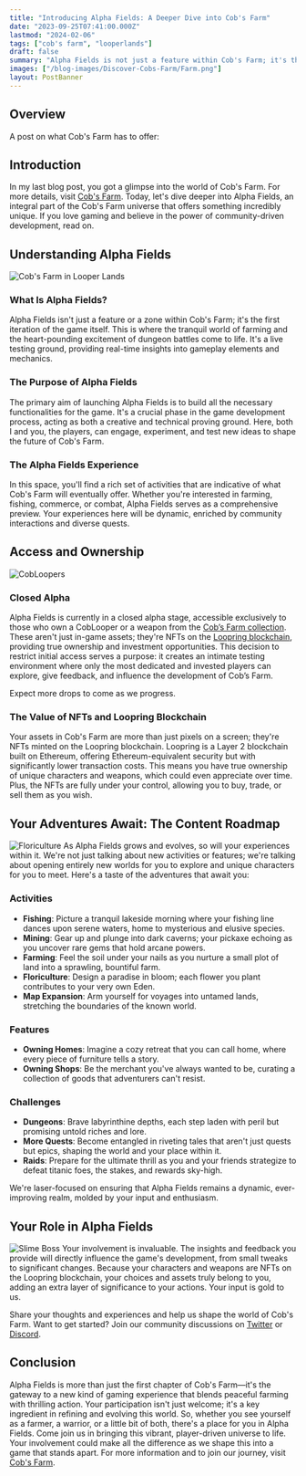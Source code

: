 ```yaml
---
title: "Introducing Alpha Fields: A Deeper Dive into Cob's Farm"
date: "2023-09-25T07:41:00.000Z"
lastmod: "2024-02-06"
tags: ["cob's farm", "looperlands"]
draft: false
summary: "Alpha Fields is not just a feature within Cob's Farm; it's the game's foundational layer where the peaceful world of farming intersects with adrenaline-packed dungeon battles. Your involvement as players is invaluable, directly influencing the game's future through your feedback and choices. Join us on this exciting journey as we shape Cob's Farm into a dynamic, community-driven experience..."
images: ["/blog-images/Discover-Cobs-Farm/Farm.png"]
layout: PostBanner
---
```


## Overview

A post on what Cob's Farm has to offer:

## Introduction

In my last blog post, you got a glimpse into the world of Cob's Farm. For more details, visit [Cob's Farm](https://cobsfarm.com). Today, let's dive deeper into Alpha Fields, an integral part of the Cob's Farm universe that offers something incredibly unique. If you love gaming and believe in the power of community-driven development, read on.

## Understanding Alpha Fields

![Cob's Farm in Looper Lands](/blog-images/Discover-Cobs-Farm/Entrance.jpeg)

### What Is Alpha Fields?

Alpha Fields isn't just a feature or a zone within Cob's Farm; it's the first iteration of the game itself. This is where the tranquil world of farming and the heart-pounding excitement of dungeon battles come to life. It's a live testing ground, providing real-time insights into gameplay elements and mechanics.

### The Purpose of Alpha Fields

The primary aim of launching Alpha Fields is to build all the necessary functionalities for the game. It's a crucial phase in the game development process, acting as both a creative and technical proving ground. Here, both I and you, the players, can engage, experiment, and test new ideas to shape the future of Cob's Farm.

### The Alpha Fields Experience

In this space, you'll find a rich set of activities that are indicative of what Cob's Farm will eventually offer. Whether you're interested in farming, fishing, commerce, or combat, Alpha Fields serves as a comprehensive preview. Your experiences here will be dynamic, enriched by community interactions and diverse quests.

## Access and Ownership

![CobLoopers](/blog-images/Introducing-Alpha-Fields/AlphaLoopersDisplay.png)

### Closed Alpha

Alpha Fields is currently in a closed alpha stage, accessible exclusively to those who own a CobLooper or a weapon from the [Cob’s Farm collection](https://loopexchange.art/collection/cobsfarm). These aren't just in-game assets; they're NFTs on the [Loopring blockchain](https://loopring.io/#/), providing true ownership and investment opportunities. This decision to restrict initial access serves a purpose: it creates an intimate testing environment where only the most dedicated and invested players can explore, give feedback, and influence the development of Cob’s Farm.

Expect more drops to come as we progress.

### The Value of NFTs and Loopring Blockchain

Your assets in Cob's Farm are more than just pixels on a screen; they're NFTs minted on the Loopring blockchain. Loopring is a Layer 2 blockchain built on Ethereum, offering Ethereum-equivalent security but with significantly lower transaction costs. This means you have true ownership of unique characters and weapons, which could even appreciate over time. Plus, the NFTs are fully under your control, allowing you to buy, trade, or sell them as you wish.

## Your Adventures Await: The Content Roadmap

![Floriculture](/blog-images/Introducing-Alpha-Fields/Floral.png)
As Alpha Fields grows and evolves, so will your experiences within it. We're not just talking about new activities or features; we're talking about opening entirely new worlds for you to explore and unique characters for you to meet. Here's a taste of the adventures that await you:

### Activities

- **Fishing**: Picture a tranquil lakeside morning where your fishing line dances upon serene waters, home to mysterious and elusive species.
- **Mining**: Gear up and plunge into dark caverns; your pickaxe echoing as you uncover rare gems that hold arcane powers.
- **Farming**: Feel the soil under your nails as you nurture a small plot of land into a sprawling, bountiful farm.
- **Floriculture**: Design a paradise in bloom; each flower you plant contributes to your very own Eden.
- **Map Expansion**: Arm yourself for voyages into untamed lands, stretching the boundaries of the known world.

### Features

- **Owning Homes**: Imagine a cozy retreat that you can call home, where every piece of furniture tells a story.
- **Owning Shops**: Be the merchant you've always wanted to be, curating a collection of goods that adventurers can't resist.

### Challenges

- **Dungeons**: Brave labyrinthine depths, each step laden with peril but promising untold riches and lore.
- **More Quests**: Become entangled in riveting tales that aren't just quests but epics, shaping the world and your place within it.
- **Raids**: Prepare for the ultimate thrill as you and your friends strategize to defeat titanic foes, the stakes, and rewards sky-high.

We're laser-focused on ensuring that Alpha Fields remains a dynamic, ever-improving realm, molded by your input and enthusiasm.

## Your Role in Alpha Fields

![Slime Boss](/blog-images/Introducing-Alpha-Fields/SlimeBoss.png)
Your involvement is invaluable. The insights and feedback you provide will directly influence the game's development, from small tweaks to significant changes. Because your characters and weapons are NFTs on the Loopring blockchain, your choices and assets truly belong to you, adding an extra layer of significance to your actions. Your input is gold to us.

Share your thoughts and experiences and help us shape the world of Cob's Farm. Want to get started? Join our community discussions on [Twitter](https://twitter.com/CobsFarm) or [Discord](https://discord.gg/BAGXJZVH4Y).

## Conclusion

Alpha Fields is more than just the first chapter of Cob's Farm—it's the gateway to a new kind of gaming experience that blends peaceful farming with thrilling action. Your participation isn't just welcome; it's a key ingredient in refining and evolving this world. So, whether you see yourself as a farmer, a warrior, or a little bit of both, there's a place for you in Alpha Fields. Come join us in bringing this vibrant, player-driven universe to life. Your involvement could make all the difference as we shape this into a game that stands apart. For more information and to join our journey, visit [Cob's Farm](https://cobsfarm.com).
